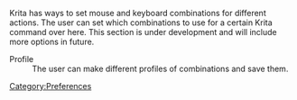 Krita has ways to set mouse and keyboard combinations for different actions. The user can set which combinations to use for a certain Krita command over here. This section is under development and will include more options in future.

;Profile
:The user can make different profiles of combinations and save them.

[[Category:Preferences]]
